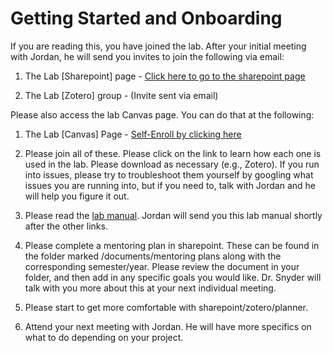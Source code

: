 # Getting Started and Onboarding {#onboarding}

If you are reading this, you have joined the lab. After your initial meeting with Jordan, he will send you invites to join the following via email:  

1. The Lab [Sharepoint] page - [Click here to go to the sharepoint page](https://rangersuwp.sharepoint.com/sites/NoNameLab)

2. The Lab [Zotero] group - (Invite sent via email)

Please also access the lab Canvas page. You can do that at the following:

1. The Lab [Canvas] Page - [Self-Enroll by clicking here](https://uwpks.instructure.com/enroll/PP8WFA)

1. Please join all of these. Please click on the link to learn how each one is used in the lab. Please download as necessary (e.g., Zotero). If you run into issues, please try to troubleshoot them yourself by googling what issues you are running into, but if you need to, talk with Jordan and he will help you figure it out.
2. Please read the [lab manual](https://bookdown.org/jordandanielsnyder/LabManual/). Jordan will send you this lab manual shortly after the other links.
3. Please complete a mentoring plan in sharepoint. These can be found in the folder marked /documents/mentoring plans along with the corresponding semester/year. Please review the document in your folder, and then add in any specific goals you would like. Dr. Snyder will talk with you more about this at your next individual meeting.
4. Please start to get more comfortable with sharepoint/zotero/[planner]{#PLANNER}.
5. Attend your next meeting with Jordan. He will have more specifics on what to do depending on your project.

